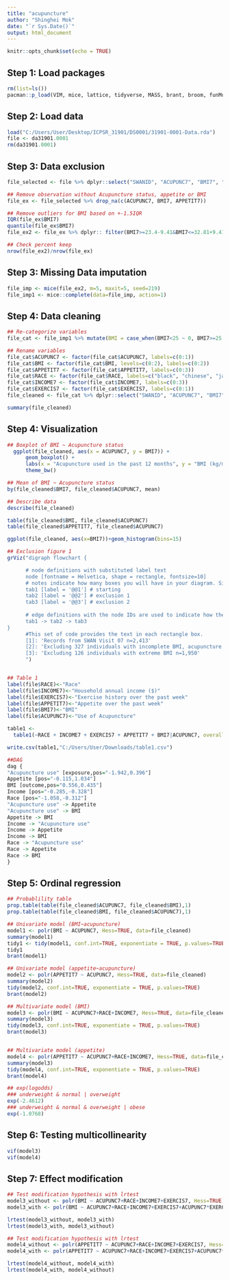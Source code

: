 ```yaml
---
title: "acupuncture"
author: "Shinghei Mok"
date: "`r Sys.Date()`"
output: html_document
---
```


```r
knitr::opts_chunk$set(echo = TRUE)
```

## Step 1: Load packages
```r
rm(list=ls())
pacman::p_load(VIM, mice, lattice, tidyverse, MASS, brant, broom, funModeling, jtools, car, lmtest, multcomp, ggplot2, DiagrammeR, table1)
```

## Step 2: Load data
```r
load("C:/Users/User/Desktop/ICPSR_31901/DS0001/31901-0001-Data.rda")
file <- da31901.0001
rm(da31901.0001)
```

## Step 3: Data exclusion
```r
file_selected <- file %>% dplyr::select("SWANID", "ACUPUNC7", "BMI7", "APPETIT7", "RACE", "INCOME7", "EXERCIS7")

## Remove observation without Acupuncture status, appetite or BMI
file_ex <- file_selected %>% drop_na(c(ACUPUNC7, BMI7, APPETIT7))

## Remove outliers for BMI based on +-1.5IQR
IQR(file_ex$BMI7)
quantile(file_ex$BMI7)
file_ex2 <- file_ex %>% dplyr:: filter(BMI7>=23.4-9.41&BMI7<=32.81+9.41)

## Check percent keep
nrow(file_ex2)/nrow(file_ex)

```


## Step 3: Missing Data imputation
```r
file_imp <- mice(file_ex2, m=5, maxit=5, seed=219)
file_imp1 <- mice::complete(data=file_imp, action=1)

```

## Step 4: Data cleaning
```r

## Re-categorize variables
file_cat <- file_imp1 %>% mutate(BMI = case_when(BMI7<25 ~ 0, BMI7>=25 & BMI7<30 ~ 1, BMI7>=30 ~ 2))

## Rename variables
file_cat$ACUPUNC7 <- factor(file_cat$ACUPUNC7, labels=c(0:1))
file_cat$BMI <- factor(file_cat$BMI, levels=c(0:2), labels=c(0:2))
file_cat$APPETIT7 <- factor(file_cat$APPETIT7, labels=c(0:3))
file_cat$RACE <- factor(file_cat$RACE, labels=c("black", "chinese", "japanese", "white", "hispanic"))
file_cat$INCOME7 <- factor(file_cat$INCOME7, labels=c(0:3))
file_cat$EXERCIS7 <- factor(file_cat$EXERCIS7, labels=c(0:1))
file_cleaned <- file_cat %>% dplyr::select("SWANID", "ACUPUNC7", "BMI7", "BMI", "APPETIT7", "RACE", "INCOME7", "EXERCIS7")

summary(file_cleaned)
```


## Step 4: Visualization
```r
## Boxplot of BMI ~ Acupuncture status
  ggplot(file_cleaned, aes(x = ACUPUNC7, y = BMI7)) +
      geom_boxplot() +
      labs(x = "Acupuncture used in the past 12 months", y = "BMI (kg/m2)") + scale_x_discrete(labels=c("No","Yes"))
      theme_bw()

## Mean of BMI ~ Acupuncture status
by(file_cleaned$BMI7, file_cleaned$ACUPUNC7, mean)

## Describe data
describe(file_cleaned)

table(file_cleaned$BMI, file_cleaned$ACUPUNC7)
table(file_cleaned$APPETIT7, file_cleaned$ACUPUNC7)

ggplot(file_cleaned, aes(x=BMI7))+geom_histogram(bins=15)

## Exclusion figure 1
grViz("digraph flowchart {

      # node definitions with substituted label text
      node [fontname = Helvetica, shape = rectangle, fontsize=10] 
      # notes indicate how many boxes you will have in your diagram. Since I have two sets of exclusions, I will have three nodes.
      tab1 [label = '@@1'] # starting
      tab2 [label = '@@2'] # exclusion 1
      tab3 [label = '@@3'] # exclusion 2
      
      # edge definitions with the node IDs are used to indicate how the rectangle boxes flow from each other. This is a simple flow chart but I could create branching instead as below
      tab1 -> tab2 -> tab3 
}
      #This set of code provides the text in each rectangle box.
      [1]: 'Records from SWAN Visit 07 n=2,413'
      [2]: 'Excluding 327 individuals with incomplete BMI, acupuncture or appetite records n=2,076'
      [3]: 'Excluding 126 individuals with extreme BMI n=1,950'
      ")


## Table 1
label(file$RACE)<-"Race"
label(file$INCOME7)<-"Household annual income ($)"
label(file$EXERCIS7)<-"Exercise history over the past week"
label(file$APPETIT7)<-"Appetite over the past week"
label(file$BMI7)<-"BMI"
label(file$ACUPUNC7)<-"Use of Acupuncture"

table1 <-
  table1(~RACE + INCOME7 + EXERCIS7 + APPETIT7 + BMI7|ACUPUNC7, overall="Total", rowlabelhead="Use of Acupuncture", file)

write.csv(table1,"C:/Users/User/Downloads/table1.csv") 

##DAG
dag {
"Acupuncture use" [exposure,pos="-1.942,0.396"]
Appetite [pos="-0.115,1.034"]
BMI [outcome,pos="0.556,0.435"]
Income [pos="-0.285,-0.328"]
Race [pos="-1.058,-0.312"]
"Acupuncture use" -> Appetite
"Acupuncture use" -> BMI
Appetite -> BMI
Income -> "Acupuncture use"
Income -> Appetite
Income -> BMI
Race -> "Acupuncture use"
Race -> Appetite
Race -> BMI
}


```


## Step 5: Ordinal regression
```r

## Probablility table
prop.table(table(file_cleaned$ACUPUNC7, file_cleaned$BMI),1)
prop.table(table(file_cleaned$BMI, file_cleaned$ACUPUNC7),1)

## Univariate model (BMI~acupuncture)
model1 <- polr(BMI ~ ACUPUNC7, Hess=TRUE, data=file_cleaned)
summary(model1)
tidy1 <- tidy(model1, conf.int=TRUE, exponentiate = TRUE, p.values=TRUE)
tidy1
brant(model1)

## Univariate model (appetite~acupuncture)
model2 <- polr(APPETIT7 ~ ACUPUNC7, Hess=TRUE, data=file_cleaned)
summary(model2)
tidy(model2, conf.int=TRUE, exponentiate = TRUE, p.values=TRUE)
brant(model2)

## Multivariate model (BMI)
model3 <- polr(BMI ~ ACUPUNC7+RACE+INCOME7, Hess=TRUE, data=file_cleaned)
summary(model3)
tidy(model3, conf.int=TRUE, exponentiate = TRUE, p.values=TRUE)
brant(model3)


## Multivariate model (appetite)
model4 <- polr(APPETIT7 ~ ACUPUNC7+RACE+INCOME7, Hess=TRUE, data=file_cleaned)
summary(model3)
tidy(model4, conf.int=TRUE, exponentiate = TRUE, p.values=TRUE)
brant(model4)

## exp(logodds)
### underweight & normal | overweight
exp(-2.4612)
### underweight & normal & overweight | obese
exp(-1.0768)

```

## Step 6: Testing multicollinearity
```r
vif(model3)
vif(model4)

```

## Step 7: Effect modification
```r

## Test modification hypothesis with lrtest
model3_without <- polr(BMI ~ ACUPUNC7+RACE+INCOME7+EXERCIS7, Hess=TRUE, data=file_cleaned)
model3_with <- polr(BMI ~ ACUPUNC7+RACE+INCOME7+EXERCIS7+ACUPUNC7*EXERCIS7, Hess=TRUE, data=file_cleaned)

lrtest(model3_without, model3_with)
lrtest(model3_with, model3_without)

## Test modification hypothesis with lrtest
model4_without <- polr(APPETIT7 ~ ACUPUNC7+RACE+INCOME7+EXERCIS7, Hess=TRUE, data=file_cleaned)
model4_with <- polr(APPETIT7 ~ ACUPUNC7+RACE+INCOME7+EXERCIS7+ACUPUNC7*EXERCIS7, Hess=TRUE, data=file_cleaned)

lrtest(model4_without, model4_with)
lrtest(model4_with, model4_without)



```

